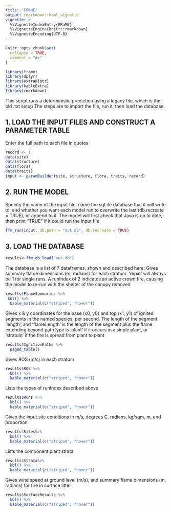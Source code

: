 ```yaml
---
title: "FRaME"
output: rmarkdown::html_vignette
vignette: >
  %\VignetteIndexEntry{FRaME}
  %\VignetteEngine{knitr::rmarkdown}
  %\VignetteEncoding{UTF-8}
---
```


```r
knitr::opts_chunk$set(
  collapse = TRUE,
  comment = "#>"
)
```

```r
library(frame)
library(dplyr)
library(extraDistr)
library(kableExtra)
library(rmarkdown)
```


This script runs a deterministic prediction using a legacy file, which is the old .txt setup
The steps are to import the file, run it, then load the database.

## 1. LOAD THE INPUT FILES AND CONSTRUCT A PARAMETER TABLE
Enter the full path to each file in quotes

```r
record <- 1
data(site)
data(structure)
data(flora)
data(traits)
input <- paramBuilder(site, structure, flora, traits, record)


```


## 2. RUN THE MODEL
Specify the name of the input file, name the sqLite database that it will write to, and whether you want each model run to overwrite the last (db.recreate = TRUE), or append to it. The model will first check that Java is up to date, then print "TRUE" if it could run the input file



```r
ffm_run(input, db.path = "out.db", db.recreate = TRUE)
```





## 3. LOAD THE DATABASE

```r
results<-ffm_db_load("out.db")
```



The database is a list of 7 dataframes, shown and described here: 
Gives summary flame dimensions (m, radians) for each stratum. 'repid' will always be 1 for single runs. A runIndex of 2 indicates an active crown fire, causing the model to re-run with the shelter of the canopy removed
```r
results$FlameSummaries %>%
 kbl() %>% 
  kable_material(c("striped", "hover"))
```
  
Gives x & y coordinates for the base (x0, y0) and top (x1, y1) of ignited segments in the named species, per second. The length of the segment 'length', and 'flameLength' is the length of the segment plus the flame extending beyond pathType is 'plant' if it occurs in a sinple plant, or 'stratum' if the fire is spread from plant to plant


```r
results$IgnitionPaths %>% 
  paged_table()
```



Gives ROS (m/s) in each stratum
```r
results$ROS %>% 
  kbl() %>% 
  kable_material(c("striped", "hover"))
```

Lists the types of runIndex described above


```r
results$Runs %>% 
  kbl() %>% 
  kable_material(c("striped", "hover"))
```



Gives the input site conditions in m/s, degrees C, radians, kg/sqm, m, and proportion

```r
results$Sites%>% 
  kbl() %>% 
  kable_material(c("striped", "hover"))
```


Lists the component plant strata

```r
results$Strata%>% 
  kbl() %>% 
  kable_material(c("striped", "hover"))
```

Gives wind speed at ground level (m/s), and summary flame dimensions (m, radians) for fire in surface litter

```r

results$SurfaceResults %>% 
  kbl() %>% 
  kable_material(c("striped", "hover"))

```









